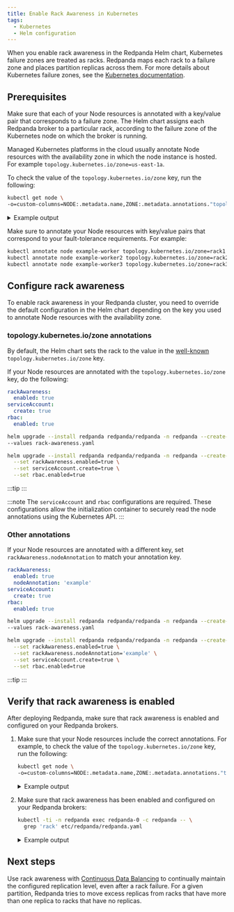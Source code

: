 ```yaml
---
title: Enable Rack Awareness in Kubernetes
tags:
  - Kubernetes
  - Helm configuration
---
```


<head>
    <meta name="title" content="Enable Rack Awareness in Kubernetes | Redpanda Docs"/>
    <meta name="description" content="Enable rack awareness to place partition replicas across different failure zones."/>
</head>


<AboutRackAwareness/>

When you enable rack awareness in the Redpanda Helm chart, Kubernetes failure zones are treated as racks. Redpanda maps each rack to a failure zone and places partition replicas across them. For more details about Kubernetes failure zones, see the [Kubernetes documentation](https://kubernetes.io/docs/setup/best-practices/multiple-zones/).

## Prerequisites

Make sure that each of your Node resources is annotated with a key/value pair that corresponds to a failure zone. The Helm chart assigns each Redpanda broker to a particular rack, according to the failure zone of the Kubernetes node on which the broker is running.

<Tabs>
<TabItem value="cloud" label="Managed" default>

Managed Kubernetes platforms in the cloud usually annotate Node resources with the availability zone in which the node instance is hosted. For example `topology.kubernetes.io/zone=us-east-1a`.

To check the value of the `topology.kubernetes.io/zone` key, run the following:

```bash
kubectl get node \
-o=custom-columns=NODE:.metadata.name,ZONE:.metadata.annotations."topology\.kubernetes\.io/zone"
```

<details>
<summary>
Example output
</summary>

```
NODE                 ZONE
example-worker       us-east-1a
example-worker2      us-east-1b
example-worker3      us-east-1c
```

If you don't see any values in the Zone column, see the **Bare-metal** tab.

</details>

</TabItem>

<TabItem value="self" label="Bare-metal" default>

Make sure to annotate your Node resources with key/value pairs that correspond to your fault-tolerance requirements. For example:

```bash
kubectl annotate node example-worker topology.kubernetes.io/zone=rack1
kubectl annotate node example-worker2 topology.kubernetes.io/zone=rack2
kubectl annotate node example-worker3 topology.kubernetes.io/zone=rack3
```

</TabItem>
</Tabs>

## Configure rack awareness

To enable rack awareness in your Redpanda cluster, you need to override the default configuration in the Helm chart depending on the key you used to annotate Node resources with the availability zone.

### topology.kubernetes.io/zone annotations

By default, the Helm chart sets the rack to the value in the [well-known](https://kubernetes.io/docs/reference/labels-annotations-taints/#topologykubernetesiozone) `topology.kubernetes.io/zone` key.

If your Node resources are annotated with the `topology.kubernetes.io/zone` key, do the following:

<Tabs groupId="helm-config">
<TabItem value="values" label="--values">

```yaml title="rack-awareness.yaml"
rackAwareness:
  enabled: true
serviceAccount:
  create: true
rbac:
  enabled: true
```

```bash
helm upgrade --install redpanda redpanda/redpanda -n redpanda --create-namespace \
--values rack-awareness.yaml
```

</TabItem>
<TabItem value="flags" label="--set">

```bash
helm upgrade --install redpanda redpanda/redpanda -n redpanda --create-namespace \
  --set rackAwareness.enabled=true \
  --set serviceAccount.create=true \
  --set rbac.enabled=true 
```

</TabItem>
</Tabs>

:::tip
<ValuesYaml path="rackAwareness"/>
:::

:::note
The `serviceAccount` and `rbac` configurations are required. These configurations allow the initialization container to securely read the node annotations using the Kubernetes API.
:::

### Other annotations

If your Node resources are annotated with a different key, set `rackAwareness.nodeAnnotation` to match your annotation key.

<Tabs groupId="helm-config">
<TabItem value="values" label="--values">

```yaml title="rack-awareness.yaml"
rackAwareness:
  enabled: true
  nodeAnnotation: 'example'
serviceAccount:
  create: true
rbac:
  enabled: true
```

```bash
helm upgrade --install redpanda redpanda/redpanda -n redpanda --create-namespace \
--values rack-awareness.yaml
```

</TabItem>
<TabItem value="flags" label="--set">

```bash
helm upgrade --install redpanda redpanda/redpanda -n redpanda --create-namespace \
  --set rackAwareness.enabled=true \
  --set rackAwareness.nodeAnnotation='example' \
  --set serviceAccount.create=true \
  --set rbac.enabled=true 
```

</TabItem>
</Tabs>

:::tip
<ValuesYaml path="rackAwareness"/>
:::

## Verify that rack awareness is enabled

After deploying Redpanda, make sure that rack awareness is enabled and configured on your Redpanda brokers.

1. Make sure that your Node resources include the correct annotations. For example, to check the value of the `topology.kubernetes.io/zone` key, run the following:

    ```bash
    kubectl get node \
    -o=custom-columns=NODE:.metadata.name,ZONE:.metadata.annotations."topology\.kubernetes\.io/zone"
    ```

    <details>
    <summary>
    Example output
    </summary>

    ```
    NODE                 ZONE
    example-worker       us-east-1a
    example-worker2      us-east-1b
    example-worker3      us-east-1c
    ```

    </details>

1. Make sure that rack awareness has been enabled and configured on your Redpanda brokers:

    ```bash
    kubectl -ti -n redpanda exec redpanda-0 -c redpanda -- \
      grep 'rack' etc/redpanda/redpanda.yaml
    ```

    <details>
    <summary>
    Example output
    </summary>

    ```
    rack: us-east-1a
    enable_rack_awareness: true
    ```

    </details>

## Next steps

Use rack awareness with [Continuous Data Balancing](../../cluster-maintenance/continuous-data-balancing/) to continually maintain the configured replication level, even after a rack failure. For a given partition, Redpanda tries to move excess replicas from racks that have more than one replica to racks that have no replicas.